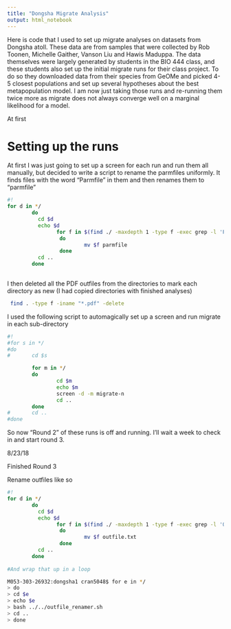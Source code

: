 ```yaml
---
title: "Dongsha Migrate Analysis"
output: html_notebook
---
```


Here is code that I used to set up migrate analyses on datasets from Dongsha atoll. These data are from samples that were collected by Rob Toonen, Michelle Gaither, Vanson Liu and Hawis Maduppa. The data themselves were largely generated by students in the BIO 444 class, and these students also set up the initial migrate runs for their class project. To do so they downloaded data from their species from GeOMe and picked 4-5 closest populations and set up several hypotheses about the best metapopulation model. I am now just taking those runs and re-running them twice more as migrate does not always converge well on a marginal likelihood for a model.

At first 

# Setting up the runs

At first I was just going to set up a screen for each run and run them all manually, but decided to write a script to rename the parmfiles uniformly. It finds files with the word "Parmfile" in them and then renames them to "parmfile"
```bash
#!
for d in */
        do
          cd $d
          echo $d
                for f in $(find ./ -maxdepth 1 -type f -exec grep -l 'Parmfile' {} \;)
                 do 
                         mv $f parmfile
                 done
          cd ..
        done  
 

```

I then deleted all the PDF outfiles from the directories to mark each directory as new (I had copied directories with finished analyses)
```bash
 find . -type f -iname "*.pdf" -delete
```

I used the following script to automagically set up a screen and run migrate in each sub-directory
```bash
#!
#for s in */
#do
#       cd $s

        for m in */
        do
                cd $m
                echo $m
                screen -d -m migrate-n
                cd ..
        done
#       cd ..
#done
```

So now "Round 2" of these runs is off and running. I'll wait a week to check in and start round 3.

8/23/18

Finished Round 3

Rename outfiles like so
```bash
#!
for d in */
        do
          cd $d
          echo $d
                for f in $(find ./ -maxdepth 1 -type f -exec grep -l 'Options in use' {} \;)
                 do 
                         mv $f outfile.txt
                 done
          cd ..
        done  
  
#And wrap that up in a loop

M053-303-26932:dongsha1 cran5048$ for e in */
> do
> cd $e
> echo $e
> bash ../../outfile_renamer.sh
> cd ..
> done

```

